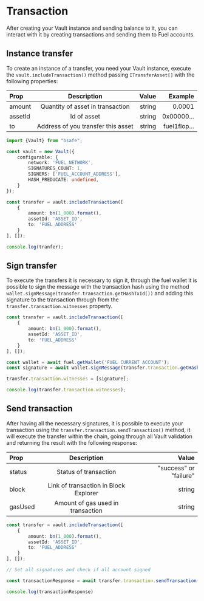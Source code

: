 # Transaction

After creating your Vault instance and sending balance to it, you can interact with it by creating transactions and sending them to Fuel accounts.

## Instance transfer

To create an instance of a transfer, you need your Vault instance, execute the `vault.includeTransaction()`
method passing `ITransferAsset[]` with the following properties:

| Prop    |            Description             |  Value |      Example |
|:--------|:----------------------------------:|-------:|-------------:|
| amount  |  Quantity of asset in transaction  | string |       0.0001 |
| assetId |            Id of asset             | string |   0x00000... |
| to      | Address of you transfer this asset | string | fuel1flop... |

```ts
import {Vault} from "bsafe";

const vault = new Vault({
    configurable: {
        network: 'FUEL_NETWORK',
        SIGNATURES_COUNT: 1,
        SIGNERS: ['FUEL_ACCOUNT_ADDRESS'],
        HASH_PREDUCATE: undefined,
    }
});

const transfer = vault.includeTransaction([
    {
        amount: bn(1_000).format(),
        assetId: 'ASSET_ID',
        to: 'FUEL_ADDRESS'
    }
], []);

console.log(tranfer);
```
## Sign transfer

To execute the transfers it is necessary to sign it, through the fuel wallet it is possible to sign the message with the
transaction hash using the method `wallet.signMessage(transfer.transaction.getHashTxId())` and adding this signature to the
transaction through from the `transfer.transaction.witnesses` property.

```ts
const transfer = vault.includeTransaction([
    {
        amount: bn(1_000).format(),
        assetId: 'ASSET_ID',
        to: 'FUEL_ADDRESS'
    }
], []);

const wallet = await fuel.getWallet('FUEL CURRENT ACCOUNT');
const signature = await wallet.signMessage(transfer.transaction.getHashTxId());

transfer.transaction.witnesses = [signature];

console.log(transfer.transaction.witnesses);
```

## Send transaction

After having all the necessary signatures, it is possible to execute your transaction using the `transfer.transaction.sendTransaction()` method,
it will execute the transfer within the chain, going through all Vault validation and returning the result with the following response:

| Prop    |              Description              |                  Value |
|:--------|:-------------------------------------:|-----------------------:|
| status  |         Status of transaction         | "success" or "failure" |
| block   | Link of transaction in Block Explorer |                 string |
| gasUsed |   Amount of gas used in transaction   |                 string |

```ts
const transfer = vault.includeTransaction([
    {
        amount: bn(1_000).format(),
        assetId: 'ASSET_ID',
        to: 'FUEL_ADDRESS'
    }
], []);

// Set all signatures and check if all account signed

const transactionResponse = await transfer.transaction.sendTransaction();

console.log(transactionResponse)
```


<SendTransaction/>
